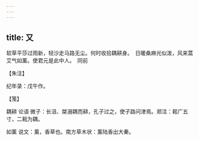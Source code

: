 ```yaml
---
---
---
```

title: 又
---







软草平莎过雨新，轻沙走马路无尘。何时收拾耦耕身。　日暖桑麻光似泼，风来蒿艾气如薰。使君元是此中人。　同前





【朱注】


纪年录：戊午作。





【笺】


耦耕 论语 微子：长沮、桀溺耦而耕，孔子过之，使子路问津焉。郑注：耜广五寸，二耜为耦。

如薰 说文：薰，香草也。南方草木状：薰陆香出大秦。